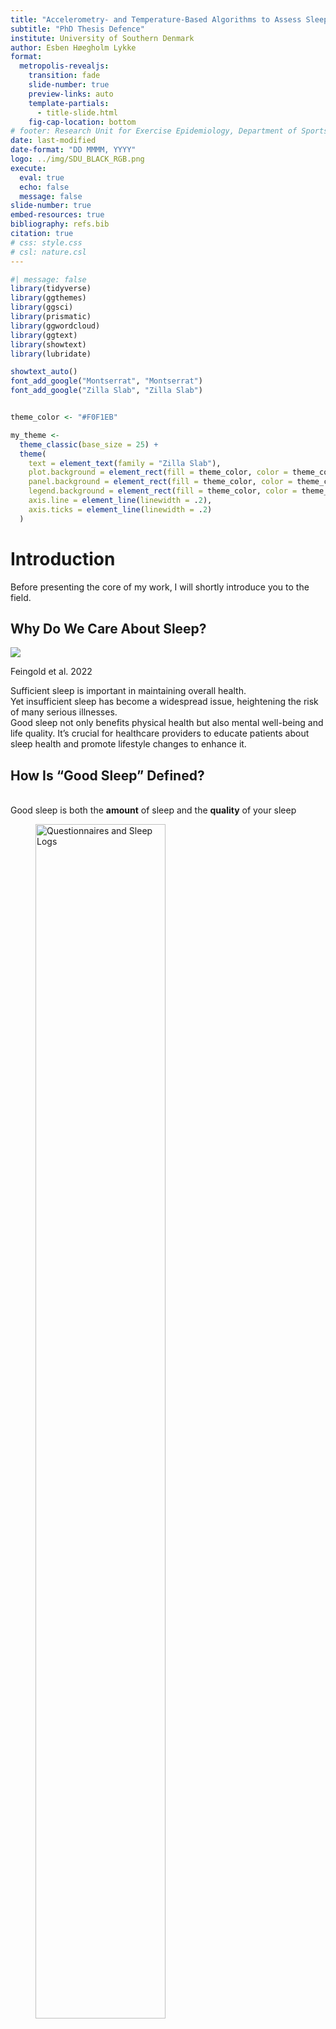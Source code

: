 ```yaml
---
title: "Accelerometry- and Temperature-Based Algorithms to Assess Sleep Habits Among Danish Children and Adolescents"
subtitle: "PhD Thesis Defence"
institute: University of Southern Denmark
author: Esben Høegholm Lykke
format:
  metropolis-revealjs: 
    transition: fade
    slide-number: true
    preview-links: auto
    template-partials:
      - title-slide.html
    fig-cap-location: bottom
# footer: Research Unit for Exercise Epidemiology, Department of Sports Science and Clinical Biomechanics
date: last-modified
date-format: "DD MMMM, YYYY"
logo: ../img/SDU_BLACK_RGB.png
execute: 
  eval: true
  echo: false
  message: false
slide-number: true
embed-resources: true
bibliography: refs.bib
citation: true
# css: style.css
# csl: nature.csl
---
```


```r
#| message: false
library(tidyverse)
library(ggthemes)
library(ggsci)
library(prismatic)
library(ggwordcloud)
library(ggtext)
library(showtext)
library(lubridate)

showtext_auto()
font_add_google("Montserrat", "Montserrat")
font_add_google("Zilla Slab", "Zilla Slab")


theme_color <- "#F0F1EB"

my_theme <-
  theme_classic(base_size = 25) +
  theme(
    text = element_text(family = "Zilla Slab"),
    plot.background = element_rect(fill = theme_color, color = theme_color),
    panel.background = element_rect(fill = theme_color, color = theme_color),
    legend.background = element_rect(fill = theme_color, color = theme_color),
    axis.line = element_line(linewidth = .2),
    axis.ticks = element_line(linewidth = .2)
  )
```

# Introduction

::: notes
Before presenting the core of my work, I will shortly introduce you to the field.
:::

## Why Do We Care About Sleep?

![](img/sleep_health_effects.png)

::: footer
Feingold et al. 2022
:::

::: notes
Sufficient sleep is important in maintaining overall health. <br> Yet insufficient sleep has become a widespread issue, heightening the risk of many serious illnesses. <br> Good sleep not only benefits physical health but also mental well-being and life quality. It's crucial for healthcare providers to educate patients about sleep health and promote lifestyle changes to enhance it.
:::

## How Is "Good Sleep" Defined?

<br> Good sleep is both the **amount** of sleep and the **quality** of your sleep

::: {layout-ncol="2"}
![Questionnaires and Sleep Logs](img/questionnaire.png){width="70%"}

![Polysomnography (PSG)](img/eeg.png){width="70%"}
:::

::: notes
In simple terms, good sleep is both the amount of sleep you get in a night and the quality of your sleep. <br> Most commonly determined by self-report questionnaires or sleep logs. <br> Gold standard PSG. <br> But we can also evaluate sleep using accelerometers. Wrist-accelerometry being the most common wear-location.
:::

## PSG - The Gold Standard

::: columns
::: {.column width="85%"}
::: {layout="[[-1], [1], [-1]]"}
```r
hyp <-
  read_csv("../data/yasa_example_night_young_hypno.csv")

hyp %>%
  mutate(
    time = 1:n(),
    stage = case_when(
      Stage == 0 ~ "Wake",
      Stage == 4 ~ "REM",
      Stage == 1 ~ "N1",
      Stage == 2 ~ "N2",
      Stage == 3 ~ "N3"
    ),
    stage = factor(stage, levels = c("N3", "N2", "N1", "REM", "Wake"))
  ) %>%
  ggplot(aes(time, stage, group = 1, fill = stage, color = stage)) +
  geom_tile(show.legend = FALSE) +
  scale_x_continuous(
    breaks = seq(1, 1000, 120),
    labels = c("22:00", "23:00", "00:00", "01:00", "02:00", "03:00", "04:00", "05:00", "06:00")
  ) +
  labs(x = "Time",
       y = "Stage",
       caption = "Sample hypnogram showing the sleep stage cycles of an eight-hour polysomnography recording.") +
  scale_fill_npg() +
  scale_color_npg() +
  my_theme
```
:::
:::

::: {.fragment .column width="15%" layout-ncol="1"}
![](img/work.png){width="50%"} Specialized technicians

![](img/time.png){width="50%"} Time consuming

![](img/money.png){width="50%"} Expensive
:::
:::

::: notes
Polysomnography (PSG):

Gold-standard technique in sleep research.<br> Combines EEG, EOG, EMG, ECG, respiratory and pulse oximetry measurements.<br> Captures comprehensive sleep data in a clinical setting.<br> Useful for diagnosing sleep disorders but costly, requires specialized personnel, and may not reflect free-living sleep conditions. <br> In summary, PSG is not feasible in large-scale studies <br> Note: rater bias -\> objectivity?
:::

## Alternatives to PSG

::: {layout-ncol="2" layout-valign="top"}
::: fragment
![](img/zmachine.png){width="40%"}

**Zmachine® Insight**

-   Validated against PSG
-   Reasonably user-friendly
-   Multiple nights in home
-   Automated scoring
:::

::: fragment
![](img/wrist_acc.png){width="40%"}

**Accelerometry**

-   Several weeks of recording
-   Very small participant burden
-   Suited for free-living conditions
-   Lots of raw data
-   Heuristic algorithms
:::
:::

::: footer
Kaplan et al. 2014, Wang et al. 2015
:::

::: notes
Emergence of single-channel EEG-based sleep staging algorithms.

Zmachine® Insight+ (ZM): Gaining recognition in sleep studies. Validated against PSG, offering comparable data quality. Cost-effective and requires less specialized oversight. User-friendly for multi-night, real-world evaluations. Ideal for machine learning analyses due to consistent multi-night data. Despite advantages, still has considerable costs and participant demands.

Another low-burden alternative is accelerometry.

Heuristic algorithms to score sleep.

Increasing data availability makes the use of ML more advantages.
:::

## Accelerometry for Assessing Sleep

::: {layout-ncol="5" layout-valign="top"}
![](img/algorithm.png)

![](img/blank.png)

![](img/arrow_right.png)

![](img/blank.png)

![](img/DL.png)
:::

Shift towards machine learning as more data becomes available

-   Cole-Kripke algorithm (counts) [@cole_automatic_1992]

-   van Hees algorithm (raw) [@hees_novel_2015]

-   Random Forests in GGIR (raw) [@sundararajan_sleep_2021]

::: notes
Accelerometry as an Alternative to EEG:

Used to overcome limitations of EEG systems and self-reported sleep assessments.

Algorithm Development in Actigraphy:

Evolution from activity count-based to raw acceleration data algorithms. Notable algorithms: ESS (Estimation of Stationary Sleep-segments), algorithm based on accelerometer orientation angle. Shift towards machine learning approaches for enhanced data utilization.

ML have shown superior performance.

Lots of data is necessary to effectively develop robust ML models.
:::

## Requirements For Machine Learning

<br>

![](img/database.png){width="10%"} Lots af data of good quality

![](img/label.png){width="10%"} Correctly labeled data


## How Do We Get Enough Data

<br>

-   Accurate labeled data
-   Multiple nights for intra-individual variability
-   Free-living conditions

Challenges in annotating and leveraging large volumes of data, particularly for sleep detection in accelerometry studies.

## hej

![](img/man.png)

# Thank You!

![](img/clapping.png){fig-align="center"}

# Supplementary Slides

## Duration

![](img/u-shape_all-cause_mortality.png){width="80%"}

::: footer
Yin, J. et al. Relationship of Sleep Duration With All-Cause Mortality and Cardiovascular Events: A Systematic Review and Dose-Response Meta-Analysis of Prospective Cohort Studies. Journal of the American Heart Association 6, e005947 (2017).
:::
